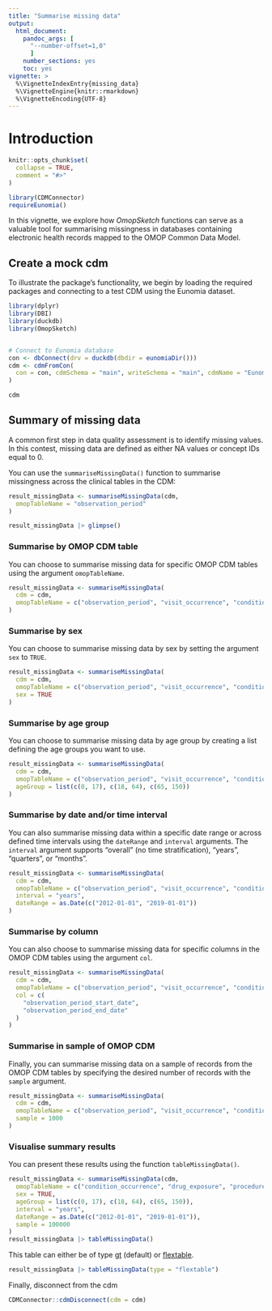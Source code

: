 ```yaml
---
title: "Summarise missing data"
output: 
  html_document:
    pandoc_args: [
      "--number-offset=1,0"
      ]
    number_sections: yes
    toc: yes
vignette: >
  %\VignetteIndexEntry{missing_data}
  %\VignetteEngine{knitr::rmarkdown}
  %\VignetteEncoding{UTF-8}
---
```


# Introduction

```r
knitr::opts_chunk$set(
  collapse = TRUE,
  comment = "#>"
)

library(CDMConnector)
requireEunomia()
```

In this vignette, we explore how *OmopSketch* functions can serve as a valuable tool for summarising missingness in databases containing electronic health records mapped to the OMOP Common Data Model.

## Create a mock cdm

To illustrate the package’s functionality, we begin by loading the required packages and connecting to a test CDM using the Eunomia dataset.

```r
library(dplyr)
library(DBI)
library(duckdb)
library(OmopSketch)


# Connect to Eunomia database
con <- dbConnect(drv = duckdb(dbdir = eunomiaDir()))
cdm <- cdmFromCon(
  con = con, cdmSchema = "main", writeSchema = "main", cdmName = "Eunomia"
)

cdm
```

## Summary of missing data

A common first step in data quality assessment is to identify missing values. In this contest, missing data are defined as either NA values or concept IDs equal to 0.

You can use the `summariseMissingData()` function to summarise missingness across the clinical tables in the CDM:

```r
result_missingData <- summariseMissingData(cdm,
  omopTableName = "observation_period"
)

result_missingData |> glimpse()
```

### Summarise by OMOP CDM table

You can choose to summarise missing data for specific OMOP CDM tables using the argument `omopTableName`.

```r
result_missingData <- summariseMissingData(
  cdm = cdm,
  omopTableName = c("observation_period", "visit_occurrence", "condition_occurrence", "drug_exposure", "procedure_occurrence", "device_exposure", "measurement", "observation", "death")
)
```

### Summarise by sex

You can choose to summarise missing data by sex by setting the argument `sex` to `TRUE`.

```r
result_missingData <- summariseMissingData(
  cdm = cdm,
  omopTableName = c("observation_period", "visit_occurrence", "condition_occurrence", "drug_exposure", "procedure_occurrence", "device_exposure", "measurement", "observation", "death"),
  sex = TRUE
)
```

### Summarise by age group

You can choose to summarise missing data by age group by creating a list defining the age groups you want to use.

```r
result_missingData <- summariseMissingData(
  cdm = cdm,
  omopTableName = c("observation_period", "visit_occurrence", "condition_occurrence", "drug_exposure", "procedure_occurrence", "device_exposure", "measurement", "observation", "death"),
  ageGroup = list(c(0, 17), c(18, 64), c(65, 150))
)
```

### Summarise by date and/or time interval

You can also summarise missing data within a specific date range or across defined time intervals using the `dateRange` and `interval` arguments. The `interval` argument supports "overall" (no time stratification), "years", "quarters", or "months".

```r
result_missingData <- summariseMissingData(
  cdm = cdm,
  omopTableName = c("observation_period", "visit_occurrence", "condition_occurrence", "drug_exposure", "procedure_occurrence", "device_exposure", "measurement", "observation", "death"),
  interval = "years",
  dateRange = as.Date(c("2012-01-01", "2019-01-01"))
)
```

### Summarise by column

You can also choose to summarise missing data for specific columns in the OMOP CDM tables using the argument `col`.

```r
result_missingData <- summariseMissingData(
  cdm = cdm,
  omopTableName = c("observation_period", "visit_occurrence", "condition_occurrence", "drug_exposure", "procedure_occurrence", "device_exposure", "measurement", "observation", "death"),
  col = c(
    "observation_period_start_date",
    "observation_period_end_date"
  )
)
```

### Summarise in sample of OMOP CDM

Finally, you can summarise missing data on a sample of records from the OMOP CDM tables by specifying the desired number of records with the `sample` argument.

```r
result_missingData <- summariseMissingData(
  cdm = cdm,
  omopTableName = c("observation_period", "visit_occurrence", "condition_occurrence", "drug_exposure", "procedure_occurrence", "device_exposure", "measurement", "observation", "death"),
  sample = 1000
)
```

### Visualise summary results

You can present these results using the function `tableMissingData()`.

```r
result_missingData <- summariseMissingData(cdm,
  omopTableName = c("condition_occurrence", "drug_exposure", "procedure_occurrence"),
  sex = TRUE,
  ageGroup = list(c(0, 17), c(18, 64), c(65, 150)),
  interval = "years",
  dateRange = as.Date(c("2012-01-01", "2019-01-01")),
  sample = 100000
)
result_missingData |> tableMissingData()
```

This table can either be of type [gt](https://gt.rstudio.com/) (default) or [flextable](https://davidgohel.github.io/flextable/).

```r
result_missingData |> tableMissingData(type = "flextable")
```

Finally, disconnect from the cdm

```r
CDMConnector::cdmDisconnect(cdm = cdm)
```
